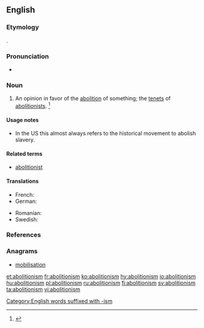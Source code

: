 ==English==
{{wikipedia}}

===Etymology===
{{suffix|abolition|ism}}.

===Pronunciation===
* {{a|US}} {{IPA|/ˌæb.əˈlɪʃ.əˌnɪz.m̩/}}

===Noun===
{{en-noun}}

# An opinion in favor of the [[abolition]] of something; the [[tenet]]s of [[abolitionist]]s. {{defdate|First attested in the early 19<sup>th</sup> century.}}<ref name=SOED>{{R:SOED5|page=6}}</ref>

====Usage notes====
* In the US this almost always refers to the historical movement to abolish slavery.

====Related terms====
* [[abolitionist]]

====Translations====
{{trans-top|opinion in favor of the abolition of something}}
* French: {{t+|fr|abolitionnisme|m}}
* German: {{t+|de|Abolitionismus}}
{{trans-mid}}
* Romanian: {{t+|ro|aboliționism}}
* Swedish: {{t+|sv|abolitionism|c}}
{{trans-bottom}}

===References===
<references/>

===Anagrams===
* [[mobilisation#English|mobilisation]]

[[Category:English words suffixed with -ism]]

[[et:abolitionism]]
[[fr:abolitionism]]
[[ko:abolitionism]]
[[hy:abolitionism]]
[[io:abolitionism]]
[[hu:abolitionism]]
[[pl:abolitionism]]
[[ru:abolitionism]]
[[fi:abolitionism]]
[[sv:abolitionism]]
[[ta:abolitionism]]
[[vi:abolitionism]]